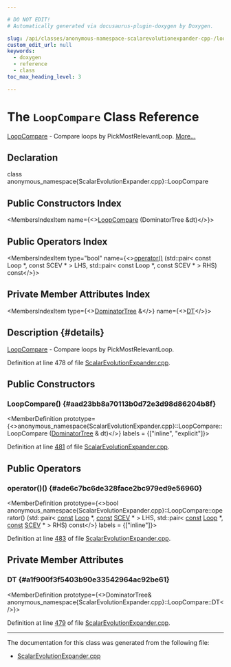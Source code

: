 ```yaml
---

# DO NOT EDIT!
# Automatically generated via docusaurus-plugin-doxygen by Doxygen.

slug: /api/classes/anonymous-namespace-scalarevolutionexpander-cpp-/loopcompare
custom_edit_url: null
keywords:
  - doxygen
  - reference
  - class
toc_max_heading_level: 3

---
```





# The `LoopCompare` Class Reference

<DoxygenPage pluginConfig={pluginConfig}>

<a href="/docs/api/classes/anonymous-namespace-scalarevolutionexpander-cpp-/loopcompare">LoopCompare</a> - Compare loops by PickMostRelevantLoop. <a href="#details">More...</a>

## Declaration

<CodeBlock>class anonymous_namespace{ScalarEvolutionExpander.cpp}::LoopCompare</CodeBlock>

## Public Constructors Index

<MembersIndex>

<MembersIndexItem
  name={<><a href="#aad23bb8a70113b0d72e3d98d86204b8f">LoopCompare</a> (DominatorTree &amp;dt)</>}>
</MembersIndexItem>

</MembersIndex>

## Public Operators Index

<MembersIndex>

<MembersIndexItem
  type="bool"
  name={<><a href="#ade6c7bc6de328face2bc979ed9e56960">operator()</a> (std::pair&lt; const Loop &#42;, const SCEV &#42; &gt; LHS, std::pair&lt; const Loop &#42;, const SCEV &#42; &gt; RHS) const</>}>
</MembersIndexItem>

</MembersIndex>

## Private Member Attributes Index

<MembersIndex>

<MembersIndexItem
  type={<><a href="/docs/api/classes/llvm/dominatortree">DominatorTree</a> &amp;</>}
  name={<><a href="#a1f900f3f5403b90e33542964ac92be61">DT</a></>}>
</MembersIndexItem>

</MembersIndex>

## Description {#details}

<a href="/docs/api/classes/anonymous-namespace-scalarevolutionexpander-cpp-/loopcompare">LoopCompare</a> - Compare loops by PickMostRelevantLoop.

Definition at line 478 of file <a href="/docs/api/files/lib/lib/transforms/lib/transforms/utils/scalarevolutionexpander-cpp">ScalarEvolutionExpander.cpp</a>.

<SectionDefinition>

## Public Constructors

### LoopCompare() {#aad23bb8a70113b0d72e3d98d86204b8f}

<MemberDefinition
  prototype={<>anonymous&#95;namespace&#123;ScalarEvolutionExpander.cpp&#125;::LoopCompare::LoopCompare (<a href="/docs/api/classes/llvm/dominatortree">DominatorTree</a> &amp; dt)</>}
  labels = {["inline", "explicit"]}>

Definition at line <a href="/docs/api/files/lib/lib/transforms/lib/transforms/utils/scalarevolutionexpander-cpp/#l00481">481</a> of file <a href="/docs/api/files/lib/lib/transforms/lib/transforms/utils/scalarevolutionexpander-cpp">ScalarEvolutionExpander.cpp</a>.
</MemberDefinition>

</SectionDefinition>

<SectionDefinition>

## Public Operators

### operator()() {#ade6c7bc6de328face2bc979ed9e56960}

<MemberDefinition
  prototype={<>bool anonymous&#95;namespace&#123;ScalarEvolutionExpander.cpp&#125;::LoopCompare::operator() (std::pair&lt; <a href="/docs/api/files/lib/lib/target/lib/target/aarch64/aarch64promoteconstant-cpp/#a90f8350fecae261c25be85d38b451bff">const</a> <a href="/docs/api/classes/llvm/loop">Loop</a> &#42;, <a href="/docs/api/files/lib/lib/target/lib/target/aarch64/aarch64promoteconstant-cpp/#a90f8350fecae261c25be85d38b451bff">const</a> <a href="/docs/api/classes/llvm/scev">SCEV</a> &#42; &gt; LHS, std::pair&lt; <a href="/docs/api/files/lib/lib/target/lib/target/aarch64/aarch64promoteconstant-cpp/#a90f8350fecae261c25be85d38b451bff">const</a> <a href="/docs/api/classes/llvm/loop">Loop</a> &#42;, <a href="/docs/api/files/lib/lib/target/lib/target/aarch64/aarch64promoteconstant-cpp/#a90f8350fecae261c25be85d38b451bff">const</a> <a href="/docs/api/classes/llvm/scev">SCEV</a> &#42; &gt; RHS) const</>}
  labels = {["inline"]}>

Definition at line <a href="/docs/api/files/lib/lib/transforms/lib/transforms/utils/scalarevolutionexpander-cpp/#l00483">483</a> of file <a href="/docs/api/files/lib/lib/transforms/lib/transforms/utils/scalarevolutionexpander-cpp">ScalarEvolutionExpander.cpp</a>.
</MemberDefinition>

</SectionDefinition>

<SectionDefinition>

## Private Member Attributes

### DT {#a1f900f3f5403b90e33542964ac92be61}

<MemberDefinition
  prototype={<>DominatorTree&amp; anonymous&#95;namespace&#123;ScalarEvolutionExpander.cpp&#125;::LoopCompare::DT</>}>

Definition at line <a href="/docs/api/files/lib/lib/transforms/lib/transforms/utils/scalarevolutionexpander-cpp/#l00479">479</a> of file <a href="/docs/api/files/lib/lib/transforms/lib/transforms/utils/scalarevolutionexpander-cpp">ScalarEvolutionExpander.cpp</a>.
</MemberDefinition>

</SectionDefinition>

<hr/>

The documentation for this class was generated from the following file:

<ul>
<li><a href="/docs/api/files/lib/lib/transforms/lib/transforms/utils/scalarevolutionexpander-cpp">ScalarEvolutionExpander.cpp</a></li>
</ul>

</DoxygenPage>
